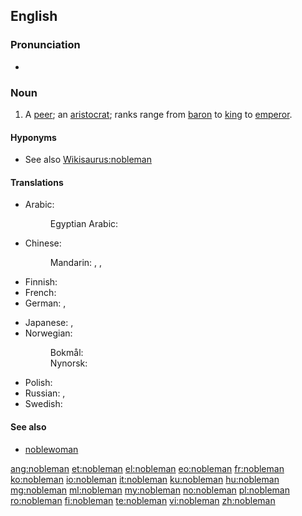 ==English==

===Pronunciation===
*{{audio|en-us-nobleman.ogg|Audio (US)|lang=en}}

===Noun===
{{en-noun|noblemen}}

# A [[peer]]; an [[aristocrat]]; ranks range from [[baron]] to [[king]] to [[emperor]].

====Hyponyms====
* See also [[Wikisaurus:nobleman]]

====Translations====
{{trans-top|a man of noble rank, title, or status; peer; aristocrat}}
* Arabic:
*: Egyptian Arabic: {{t|arz|نبيل|m|tr=nabiil|sc=Arab}}
* Chinese:
*: Mandarin: {{t+|cmn|貴族|sc=Hani}}, {{t+|cmn|贵族|tr=guìzú|sc=Hani}}, {{t+|cmn|君子|tr=jūnzǐ|sc=Hani}}
* Finnish: {{t+|fi|aatelismies}}
* French: {{t+|fr|noble|m|f}}
* German: {{t+|de|Edelmann|m}}, {{t+|de|Adeliger|m}}
{{trans-mid}}
* Japanese: {{t+|ja|貴族|tr=きぞく, kizoku|sc=Jpan}}, {{t+|ja|華族|tr=かぞく, kazoku|sc=Jpan}}
* Norwegian:
*: Bokmål: {{t+|nb|adelsmann|m}}
*: Nynorsk: {{t|nn|adelsmann|m}}
* Polish: {{t+|pl|szlachcic|m}}
* Russian: {{t+|ru|дворянин|m|tr=dvorjanín|sc=Cyrl}}, {{t+|ru|вельможа|m|tr=velʹmóža|sc=Cyrl}} {{qualifier|grandee}}
* Swedish: {{t+|sv|adelsman|c}}
{{trans-bottom}}

====See also====
* [[noblewoman]]

[[ang:nobleman]]
[[et:nobleman]]
[[el:nobleman]]
[[eo:nobleman]]
[[fr:nobleman]]
[[ko:nobleman]]
[[io:nobleman]]
[[it:nobleman]]
[[ku:nobleman]]
[[hu:nobleman]]
[[mg:nobleman]]
[[ml:nobleman]]
[[my:nobleman]]
[[no:nobleman]]
[[pl:nobleman]]
[[ro:nobleman]]
[[fi:nobleman]]
[[te:nobleman]]
[[vi:nobleman]]
[[zh:nobleman]]